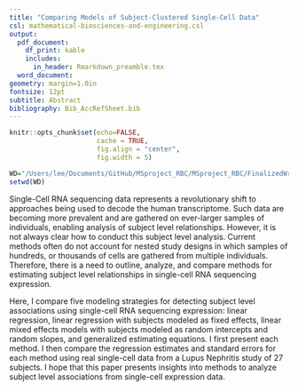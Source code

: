 ```yaml
---
title: "Comparing Models of Subject-Clustered Single-Cell Data"
csl: mathematical-biosciences-and-engineering.csl
output:
  pdf_document: 
    df_print: kable
    includes:
      in_header: Rmarkdown_preamble.tex
  word_document: 
geometry: margin=1.0in
fontsize: 12pt
subtitle: Abstract
bibliography: Bib_AccRefSheet.bib
---
```



<!------------------------------------------------------------------------------>
<!--  ####  KNITR Setup & Script Information   #### -->
<!------------------------------------------------------------------------------>

<!--  ####  KNITR Specs   #### -->
```r
knitr::opts_chunk$set(echo=FALSE, 
                      cache = TRUE, 
                      fig.align = "center",
                      fig.width = 5)
```


<!-- ####	 Set Working Directory	 ####   -->
```r
WD="/Users/lee/Documents/GitHub/MSproject_RBC/MSproject_RBC/FinalizedWriteUps/v6/1 Abstract"
setwd(WD)
```
<!------------------------------------------------------------------------------>


<!------------------------------------------------------------------------------>

Single-Cell RNA sequencing data represents a revolutionary shift to approaches being used to decode the human transcriptome. Such data are becoming more prevalent and are gathered on ever-larger samples of individuals, enabling analysis of subject level relationships.  However, it is not always clear how to conduct this subject level analysis.  Current methods often do not account for nested study designs in which samples of hundreds, or thousands of cells are gathered from multiple individuals.  Therefore, there is a need to outline, analyze, and compare methods for estimating subject level relationships in single-cell RNA sequencing expression.  

Here, I compare five modeling strategies for detecting subject level associations using single-cell RNA sequencing expression: linear regression, linear regression with subjects modeled as fixed effects, linear mixed effects models with subjects modeled as random intercepts and random slopes, and generalized estimating equations.  I first present each method.  I then compare the regression estimates and standard errors for each method using real single-cell data from a Lupus Nephritis study of 27 subjects.  I hope that this paper presents insights into methods to analyze subject level associations from single-cell expression data.
<!------------------------------------------------------------------------------>


\bibliography{Bib_AccRefSheet}


